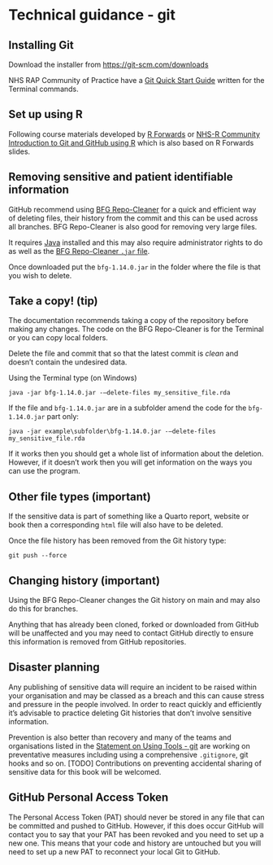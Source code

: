 # Technical guidance - git {#tech-git}

## Installing Git

Download the installer from [https://git-scm.com/downloads](https://git-scm.com/downloads)

NHS RAP Community of Practice have a [Git Quick Start Guide](https://nhsdigital.github.io/rap-community-of-practice/training_resources/git/quick_start_guides/git_quick_start_guide/) written for the Terminal commands.

## Set up using R

Following course materials developed by [R Forwards](https://forwards.github.io/workshops/package-dev-modules/slides/02-setting-up-system/setting-up-system.html#1) or [NHS-R Community Introduction to Git and GitHub using R](https://intro-git-github.nhsrcommunity.com/) which is also based on R Forwards slides.

## Removing sensitive and patient identifiable information

GitHub recommend using [BFG Repo-Cleaner](https://rtyley.github.io/bfg-repo-cleaner/) for a quick and efficient way of deleting files, their history from the commit and this can be used across all branches.
BFG Repo-Cleaner is also good for removing very large files.

It requires [Java](https://www.java.com/en/download/manual.jsp) installed and this may also require administrator rights to do as well as the [BFG Repo-Cleaner `.jar` file](https://repo1.maven.org/maven2/com/madgag/bfg/1.14.0/bfg-1.14.0.jar).

Once downloaded put the `bfg-1.14.0.jar` in the folder where the file is that you wish to delete.

:::{.callout-tip collapse=false appearance='default' icon=true}
## Take a copy! (tip)
The documentation recommends taking a copy of the repository before making any changes. The code on the BFG Repo-Cleaner is for the Terminal or you can copy local folders.
:::

Delete the file and commit that so that the latest commit is _clean_ and doesn't contain the undesired data.

Using the Terminal type (on Windows)

```
java -jar bfg-1.14.0.jar -–delete-files my_sensitive_file.rda

```
If the file and `bfg-1.14.0.jar` are in a subfolder amend the code for the `bfg-1.14.0.jar` part only:

```
java -jar example\subfolder\bfg-1.14.0.jar -–delete-files my_sensitive_file.rda

```

If it works then you should get a whole list of information about the deletion.
However, if it doesn't work then you will get information on the ways you can use the program.

:::{.callout-important collapse=false appearance='default' icon=true}
## Other file types (important)
If the sensitive data is part of something like a Quarto report, website or book then a corresponding `html` file will also have to be deleted.
:::

Once the file history has been removed from the Git history type:

```
git push --force

```
:::{.callout-important collapse=false appearance='default' icon=true}
## Changing history (important)
Using the BFG Repo-Cleaner changes the Git history on main and may also do this for branches.

Anything that has already been cloned, forked or downloaded from GitHub will be unaffected and you may need to contact GitHub directly to ensure this information is removed from GitHub repositories.
:::

## Disaster planning

Any publishing of sensitive data will require an incident to be raised within your organisation and may be classed as a breach and this can cause stress and pressure in the people involved.
In order to react quickly and efficiently it's advisable to practice deleting Git histories that don't involve sensitive information.

Prevention is also better than recovery and many of the teams and organisations listed in the [Statement on Using Tools - git](#github-examples) are working on preventative measures including using a comprehensive `.gitignore`, git hooks and so on.
[TODO] Contributions on preventing accidental sharing of sensitive data for this book will be welcomed.

## GitHub Personal Access Token

The Personal Access Token (PAT) should never be stored in any file that can be committed and pushed to GitHub.
However, if this does occur GitHub will contact you to say that your PAT has been revoked and you need to set up a new one.
This means that your code and history are untouched but you will need to set up a new PAT to reconnect your local Git to GitHub.